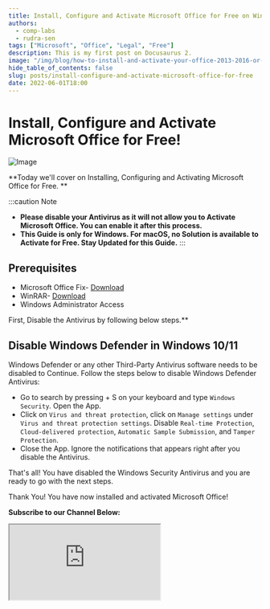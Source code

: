 ```yaml
---
title: Install, Configure and Activate Microsoft Office for Free on Windows
authors:
  - comp-labs
  - rudra-sen
tags: ["Microsoft", "Office", "Legal", "Free"]
description: This is my first post on Docusaurus 2.
image: "/img/blog/how-to-install-and-activate-your-office-2013-2016-or-2019-for-free.jpg"
hide_table_of_contents: false
slug: posts/install-configure-and-activate-microsoft-office-for-free
date: 2022-06-01T18:00
---
```


# Install, Configure and Activate Microsoft Office for Free!

![Image](/img/blog/how-to-install-and-activate-your-office-2013-2016-or-2019-for-free.jpg)

**Today we'll cover on Installing, Configuring and Activating Microsoft Office for Free. **

<!-- truncate -->

:::caution Note

- **Please disable your Antivirus as it will not allow you to Activate Microsoft Office. You can enable it after this process.**
- **This Guide is only for Windows. For macOS, no Solution is available to Activate for Free. Stay Updated for this Guide.**
:::

## Prerequisites

- Microsoft Office Fix- [Download](#)
- WinRAR- [Download](https://www.win-rar.com/postdownload.html?&L=0)
- Windows Administrator Access

First, Disable the Antivirus by following below steps.**

## Disable Windows Defender in Windows 10/11

Windows Defender or any other Third-Party Antivirus software needs to be disabled to Continue. Follow the steps below to disable Windows Defender Antivirus:

- Go to search by pressing <i class="fa-brands fa-microsoft"></i> + S on your keyboard and type `Windows Security`. Open the App.
- Click on `Virus and threat protection`, click on `Manage settings` under `Virus and threat protection settings`. Disable `Real-time Protection`, `Cloud-delivered protection`, `Automatic Sample Submission`, and `Tamper Protection`.
- Close the App. Ignore the notifications that appears right after you disable the Antivirus.

That's all! You have disabled the Windows Security Antivirus and you are ready to go with the next steps.

Thank You! You have now installed and activated Microsoft Office!

**Subscribe to our Channel Below:**

<iframe
  src="https://complabs.in/html/subscribe.html"
  title="Subscribe Comp Labs"
  height="150"
></iframe>
